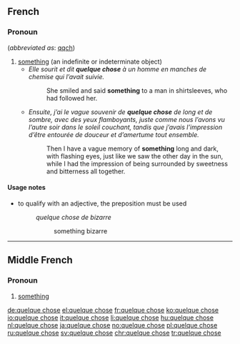 ==French==

===Pronoun===
{{fr-pron|head=[[quelque]] [[chose]]}} (''abbreviated as'': [[qqch]])

# [[something]] (an indefinite or indeterminate object)
#* ''Elle sourit et dit '''quelque chose''' à un homme en manches de chemise qui l’avait suivie.''
#*: She smiled and said '''something''' to a man in shirtsleeves, who had followed her.
#* ''Ensuite, j’ai le vague souvenir de '''quelque chose''' de long et de sombre, avec des yeux flamboyants, juste comme nous l’avons vu l’autre soir dans le soleil couchant, tandis que j’avais l’impression d’être entourée de douceur et d’amertume tout ensemble.''
#*: Then I have a vague memory of '''something''' long and dark, with flashing eyes, just like we saw the other day in the sun, while I had the impression of being surrounded by sweetness and bitterness all together.

====Usage notes====
* to qualify with an adjective, the preposition {{l|fr|de}} must be used
*: ''quelque chose de bizarre''
*:: something bizarre

----

==Middle French==

===Pronoun===
{{head|frm|pronoun|head=[[quelque]] [[chose]]}}

# [[something]]

[[de:quelque chose]]
[[el:quelque chose]]
[[fr:quelque chose]]
[[ko:quelque chose]]
[[io:quelque chose]]
[[it:quelque chose]]
[[li:quelque chose]]
[[hu:quelque chose]]
[[nl:quelque chose]]
[[ja:quelque chose]]
[[no:quelque chose]]
[[pl:quelque chose]]
[[ru:quelque chose]]
[[sv:quelque chose]]
[[chr:quelque chose]]
[[tr:quelque chose]]